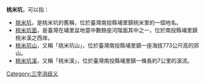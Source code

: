 '''桃米坑'''，可以指：
* [[挑米坑|挑米坑]]，是桃米坑的舊稱，位於臺灣南投縣埔里鎮桃米里的一個地名。
* [[桃米坑面|桃米坑面]]，是臺灣在埔里盆地當中數餘座河階面其中之一，位於南投縣埔里鎮桃米溪之西岸。
* [[桃米坑山|桃米坑山]]，又稱「挑米坑山」，位於臺灣南投縣埔里鎮一座海拔773公尺高的郊山。
* [[桃米坑溪|桃米坑溪]]，又稱「桃米溪」，位於臺灣南投縣埔里鎮一條長約7公里的溪流。
{{disambig}}
[[Category:三字消歧义|Category:三字消歧义]]
